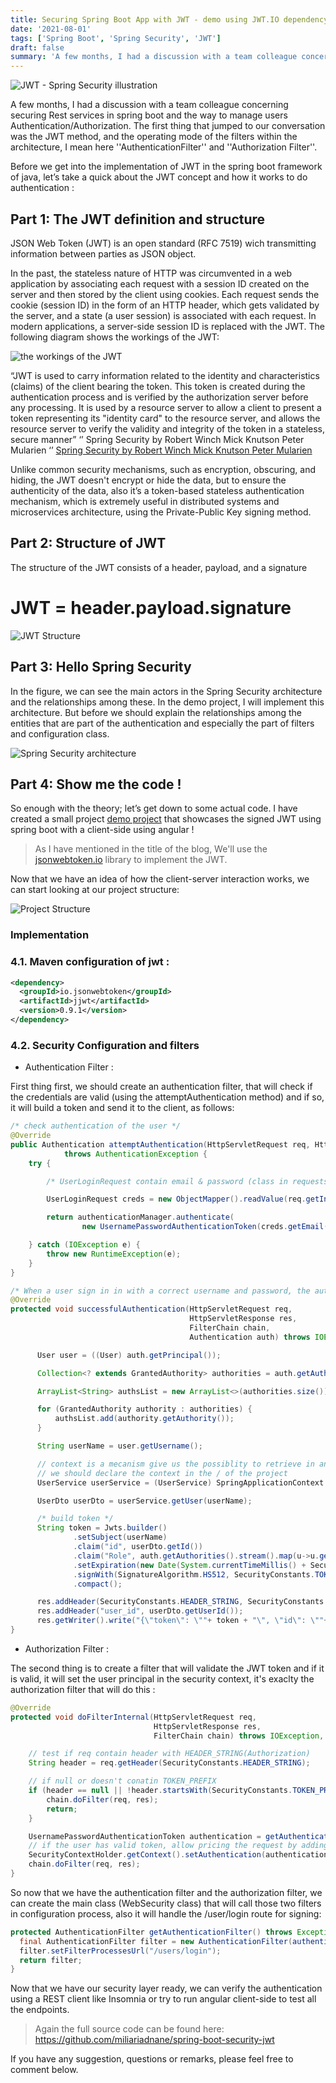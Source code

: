 ```yaml
---
title: Securing Spring Boot App with JWT - demo using JWT.IO dependency
date: '2021-08-01'
tags: ['Spring Boot', 'Spring Security', 'JWT']
draft: false
summary: 'A few months, I had a discussion with a team colleague concerning securing Rest services in spring boot and the way to manage users Authentication/Authorization. The first thing that jumped to our conversation was the JWT ...'
---
```


![JWT - Spring Security illustration](/static/blogs/jwt-io/spring-security-jwt.png.png)

A few months, I had a discussion with a team colleague concerning securing Rest services in spring boot and the way to manage users Authentication/Authorization. The first thing that jumped to our conversation was the JWT method, and the operating mode of the filters within the architecture, I mean here ''AuthenticationFilter'' and ''Authorization Filter''.

Before we get into the implementation of JWT in the spring boot framework of java, let’s take a quick about the JWT concept and how it works to do authentication :

## Part 1: The JWT definition and structure

JSON Web Token (JWT) is an open standard (RFC 7519) wich transmitting information between parties as JSON object.

In the past, the stateless nature of HTTP was circumvented in a web application by associating each request with a session ID created on the server and then stored by the client using cookies. Each request sends the cookie (session ID) in the form of an HTTP header, which gets validated by the server, and a state (a user session) is associated with each request. In modern applications, a server-side session ID is replaced with the JWT. The following diagram shows the workings of the JWT:

![the workings of the JWT](/static/blogs/jwt-io/jwt-1.PNG)

“JWT is used to carry information related to the identity and characteristics (claims) of the client bearing the token. This token is created during the authentication process and is verified by the authorization server before any processing. It is used by a resource server to allow a client to present a token representing its "identity card" to the resource server, and allows the resource server to verify the validity and integrity of the token in a stateless, secure manner” ‘’ Spring Security by Robert Winch Mick Knutson Peter Mularien ‘’
[Spring Security by Robert Winch Mick Knutson Peter Mularien](https://www.amazon.com/Spring-Security-applications-microservice-architectures/dp/1787129519)

Unlike common security mechanisms, such as encryption, obscuring, and hiding, the JWT doesn't encrypt or hide the data, but to ensure the authenticity of the data, also it’s a token-based stateless authentication mechanism, which is extremely useful in distributed systems and microservices architecture, using the Private-Public Key signing method.

## Part 2: Structure of JWT

The structure of the JWT consists of a header, payload, and a signature

# JWT = header.payload.signature

![JWT Structure](/static/blogs/jwt-io/jwt-2.PNG)

## Part 3: Hello Spring Security

In the figure, we can see the main actors in the Spring Security architecture and the relationships among these. In the demo project, I will implement this architecture. But before we should explain the relationships among the entities that are part of the authentication and especially the part of filters and configuration class.

![Spring Security architecture](/static/blogs/jwt-io/spring-security-arch.PNG)

## Part 4: Show me the code !

So enough with the theory; let’s get down to some actual code. I have created a small project [demo project](https://github.com/miliariadnane/spring-boot-security-jwt) that showcases the signed JWT using spring boot with a client-side using angular !

> As I have mentioned in the title of the blog, We'll use the [jsonwebtoken.io](https://github.com/jsonwebtoken/jsonwebtoken.github.io) library to implement the JWT.

Now that we have an idea of how the client-server interaction works, we can start looking at our project structure:

![Project Structure](/static/blogs/jwt-io/project-structure.png)

### Implementation

### 4.1. Maven configuration of jwt :

```xml
<dependency>
  <groupId>io.jsonwebtoken</groupId>
  <artifactId>jjwt</artifactId>
  <version>0.9.1</version>
</dependency>
```

### 4.2. Security Configuration and filters

- Authentication Filter :

First thing first, we should create an authentication filter, that will check if the credentials are valid (using the attemptAuthentication method) and if so, it will build a token and send it to the client, as follows:

```java
/* check authentication of the user */
@Override
public Authentication attemptAuthentication(HttpServletRequest req, HttpServletResponse res)
            throws AuthenticationException {
    try {

        /* UserLoginRequest contain email & password (class in requests package) */

        UserLoginRequest creds = new ObjectMapper().readValue(req.getInputStream(), UserLoginRequest.class);

        return authenticationManager.authenticate(
                new UsernamePasswordAuthenticationToken(creds.getEmail(), creds.getPassword()));

    } catch (IOException e) {
        throw new RuntimeException(e);
    }
}

/* When a user sign in in with a correct username and password, the authentication manager will create a token and send it to the client */
@Override
protected void successfulAuthentication(HttpServletRequest req,
                                        HttpServletResponse res,
                                        FilterChain chain,
                                        Authentication auth) throws IOException, ServletException {

      User user = ((User) auth.getPrincipal());

      Collection<? extends GrantedAuthority> authorities = auth.getAuthorities();

      ArrayList<String> authsList = new ArrayList<>(authorities.size());

      for (GrantedAuthority authority : authorities) {
          authsList.add(authority.getAuthority());
      }

      String userName = user.getUsername();

      // context is a mecanism give us the possiblity to retrieve in any place in the app as a "bean"
      // we should declare the context in the / of the project
      UserService userService = (UserService) SpringApplicationContext.getBean("userServiceImpl");

      UserDto userDto = userService.getUser(userName);

      /* build token */
      String token = Jwts.builder()
              .setSubject(userName)
              .claim("id", userDto.getId())
              .claim("Role", auth.getAuthorities().stream().map(u->u.getAuthority()).collect(Collectors.toList()))
              .setExpiration(new Date(System.currentTimeMillis() + SecurityConstants.EXPIRATION_TIME))
              .signWith(SignatureAlgorithm.HS512, SecurityConstants.TOKEN_SECRET )
              .compact();

      res.addHeader(SecurityConstants.HEADER_STRING, SecurityConstants.TOKEN_PREFIX + token);
      res.addHeader("user_id", userDto.getUserId());
      res.getWriter().write("{\"token\": \""+ token + "\", \"id\": \""+userDto.getUserId()+"\"}");
}
```

- Authorization Filter :

The second thing is to create a filter that will validate the JWT token and if it is valid, it will set the user principal in the security context, it's exaclty the authorization filter that will do this :

```java
@Override
protected void doFilterInternal(HttpServletRequest req,
                                HttpServletResponse res,
                                FilterChain chain) throws IOException, ServletException {

    // test if req contain header with HEADER_STRING(Authorization)
    String header = req.getHeader(SecurityConstants.HEADER_STRING);

    // if null or doesn't conatin TOKEN_PREFIX
    if (header == null || !header.startsWith(SecurityConstants.TOKEN_PREFIX)) {
        chain.doFilter(req, res);
        return;
    }

    UsernamePasswordAuthenticationToken authentication = getAuthentication(req);
    // if the user has valid token, allow pricing the request by adding the user to the security context
    SecurityContextHolder.getContext().setAuthentication(authentication);
    chain.doFilter(req, res);
}
```

So now that we have the authentication filter and the authorization filter, we can create the main class (WebSecurity class) that will call those two filters in configuration process, also it will handle the /user/login route for signing:

```java
protected AuthenticationFilter getAuthenticationFilter() throws Exception{
  final AuthenticationFilter filter = new AuthenticationFilter(authenticationManager());
  filter.setFilterProcessesUrl("/users/login");
  return filter;
}
```

Now that we have our security layer ready, we can verify the authentication using a REST client like Insomnia or try to run angular client-side to test all the endpoints.

> Again the full source code can be found here: https://github.com/miliariadnane/spring-boot-security-jwt

If you have any suggestion, questions or remarks, please feel free to comment below.
